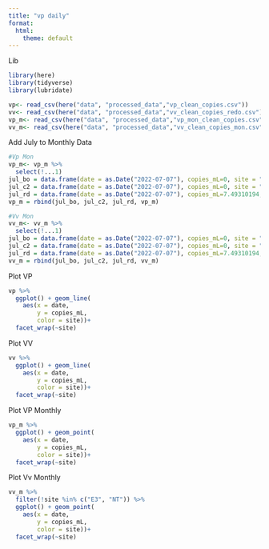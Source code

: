 ```yaml
---
title: "vp daily"
format:
  html:
    theme: default
---
```


Lib
```r
library(here)
library(tidyverse)
library(lubridate)
```

```r
vp<- read_csv(here("data", "processed_data","vp_clean_copies.csv"))
vv<- read_csv(here("data", "processed_data","vv_clean_copies_redo.csv")) #Trial two is best. Other trials exist too. 
vp_m<- read_csv(here("data", "processed_data","vp_mon_clean_copies.csv")) #Trial two is best. Other trials exist too. 
vv_m<- read_csv(here("data", "processed_data","vv_clean_copies_mon.csv"))
```

Add July to Monthly Data
```r
#Vp Mon
vp_m<- vp_m %>%
  select(!...1) 
jul_bo = data.frame(date = as.Date("2022-07-07"), copies_mL=0, site = "BO")
jul_c2 = data.frame(date = as.Date("2022-07-07"), copies_mL=0, site = "C2")
jul_rd = data.frame(date = as.Date("2022-07-07"), copies_mL=7.49310194, site = "RD")
vp_m = rbind(jul_bo, jul_c2, jul_rd, vp_m)

#Vv Mon
vv_m<- vv_m %>%
  select(!...1) 
jul_bo = data.frame(date = as.Date("2022-07-07"), copies_mL=0, site = "BO")
jul_c2 = data.frame(date = as.Date("2022-07-07"), copies_mL=0, site = "C2")
jul_rd = data.frame(date = as.Date("2022-07-07"), copies_mL=7.49310194, site = "RD")
vv_m = rbind(jul_bo, jul_c2, jul_rd, vv_m)
```


Plot VP
```r
vp %>%
  ggplot() + geom_line(
    aes(x = date,
        y = copies_mL,
        color = site))+ 
  facet_wrap(~site)
```
Plot VV
```r
vv %>%
  ggplot() + geom_line(
    aes(x = date,
        y = copies_mL,
        color = site))+ 
  facet_wrap(~site)
```

Plot VP Monthly
```r
vp_m %>%
  ggplot() + geom_point(
    aes(x = date,
        y = copies_mL,
        color = site))+ 
  facet_wrap(~site)
```

Plot Vv Monthly
```r
vv_m %>%
  filter(!site %in% c("E3", "NT")) %>%
  ggplot() + geom_point(
    aes(x = date,
        y = copies_mL,
        color = site))+ 
  facet_wrap(~site)
```

